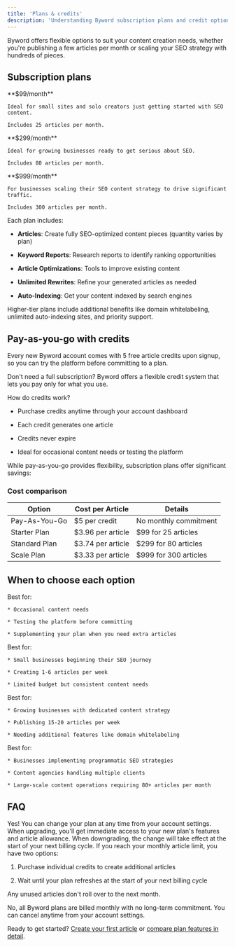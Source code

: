 ```yaml
---
title: 'Plans & credits'
description: 'Understanding Byword subscription plans and credit options'
---
```


Byword offers flexible options to suit your content creation needs, whether you're publishing a few articles per month or scaling your SEO strategy with hundreds of pieces.

## Subscription plans

<CardGroup cols={3}>
  <Card title="Starter" icon="seedling" color="357cff">
    **$99/month**

    Ideal for small sites and solo creators just getting started with SEO content.

    Includes 25 articles per month.
  </Card>

  <Card title="Standard" icon="rocket" color="357cff">
    **$299/month**

    Ideal for growing businesses ready to get serious about SEO.

    Includes 80 articles per month.
  </Card>

  <Card title="Scale" icon="chart-line" color="357cff">
    **$999/month**

    For businesses scaling their SEO content strategy to drive significant traffic.

    Includes 300 articles per month.
  </Card>
</CardGroup>

<Accordion title="What's included in each plan?">
  Each plan includes:

  * **Articles**: Create fully SEO-optimized content pieces (quantity varies by plan)

  * **Keyword Reports**: Research reports to identify ranking opportunities

  * **Article Optimizations**: Tools to improve existing content

  * **Unlimited Rewrites**: Refine your generated articles as needed

  * **Auto-Indexing**: Get your content indexed by search engines

  Higher-tier plans include additional benefits like domain whitelabeling, unlimited auto-indexing sites, and priority support.
</Accordion>

## Pay-as-you-go with credits

<Note>
  Every new Byword account comes with 5 free article credits upon signup, so you can try the platform before committing to a plan.
</Note>

Don't need a full subscription? Byword offers a flexible credit system that lets you pay only for what you use.

<Info title="How Credits Work">
  &#x20; How do credits work?

  * Purchase credits anytime through your account dashboard

  * Each credit generates one article

  * Credits never expire

  * Ideal for occasional content needs or testing the platform
</Info>

While pay-as-you-go provides flexibility, subscription plans offer significant savings:

### Cost comparison

| Option        | Cost per Article  | Details               |
| ------------- | ----------------- | --------------------- |
| Pay-As-You-Go | $5 per credit     | No monthly commitment |
| Starter Plan  | $3.96 per article | $99 for 25 articles   |
| Standard Plan | $3.74 per article | $299 for 80 articles  |
| Scale Plan    | $3.33 per article | $999 for 300 articles |

## When to choose each option

<Steps>
  <Step title="Pay-As-You-Go Credits">
    Best for:

    * Occasional content needs

    * Testing the platform before committing

    * Supplementing your plan when you need extra articles
  </Step>

  <Step title="Starter Plan">
    Best for:

    * Small businesses beginning their SEO journey

    * Creating 1-6 articles per week

    * Limited budget but consistent content needs
  </Step>

  <Step title="Standard Plan">
    Best for:

    * Growing businesses with dedicated content strategy

    * Publishing 15-20 articles per week

    * Needing additional features like domain whitelabeling
  </Step>

  <Step title="Scale Plan">
    Best for:

    * Businesses implementing programmatic SEO strategies

    * Content agencies handling multiple clients

    * Large-scale content operations requiring 80+ articles per month
  </Step>
</Steps>

## FAQ

<Accordion title="Can I upgrade or downgrade my plan?">
  Yes! You can change your plan at any time from your account settings. When upgrading, you'll get immediate access to your new plan's features and article allowance. When downgrading, the change will take effect at the start of your next billing cycle.
</Accordion>

<Accordion title="What happens if I use all my monthly articles?">
  If you reach your monthly article limit, you have two options:

  1. Purchase individual credits to create additional articles

  2. Wait until your plan refreshes at the start of your next billing cycle

  Any unused articles don't roll over to the next month.
</Accordion>

<Accordion title="Are there any long-term commitments?">
  No, all Byword plans are billed monthly with no long-term commitment. You can cancel anytime from your account settings.
</Accordion>

Ready to get started? [Create your first article](/quickstart) or [compare plan features in detail](/plan-comparison).